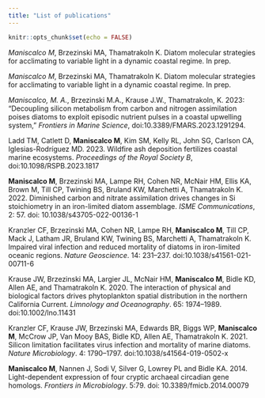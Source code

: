 ```yaml
---
title: "List of publications"
---
```


```r
knitr::opts_chunk$set(echo = FALSE)
```

*Maniscalco M*, Brzezinski MA, Thamatrakoln K. Diatom molecular strategies for acclimating to variable light in a dynamic coastal regime. In prep.

*Maniscalco M*, Brzezinski MA, Thamatrakoln K. Diatom molecular strategies for acclimating to variable light in a dynamic coastal regime. In prep.

*Maniscalco, M. A.*, Brzezinski M.A., Krause J.W., Thamatrakoln, K. 2023: “Decoupling silicon metabolism from carbon and nitrogen assimilation poises diatoms to exploit episodic nutrient pulses in a coastal upwelling system,” *Frontiers in Marine Science*, doi:10.3389/FMARS.2023.1291294. 

Ladd TM, Catlett D, **Maniscalco M**, Kim SM, Kelly RL, John SG, Carlson CA, Iglesias-Rodríguez MD. 2023. Wildfire ash deposition fertilizes coastal marine ecosystems. *Proceedings of the Royal Society B*, doi:10.1098/RSPB.2023.1817

**Maniscalco M**, Brzezinski MA, Lampe RH, Cohen NR, McNair HM, Ellis KA, Brown M, Till CP, Twining BS, Bruland KW, Marchetti A, Thamatrakoln K. 2022. Diminished carbon and nitrate assimilation drives changes in Si stoichiometry in an iron-limited diatom assemblage. *ISME Communications*, 2: 57. doi: 10.1038/s43705-022-00136-1

Kranzler CF, Brzezinski MA, Cohen NR, Lampe RH, **Maniscalco M**, Till CP, Mack J, Latham JR, Bruland KW, Twining BS, Marchetti A, Thamatrakoln K. Impaired viral infection and reduced mortality of diatoms in iron-limited oceanic regions. *Nature Geoscience*. 14: 231–237. doi:10.1038/s41561-021-00711-6

Krause JW, Brzezinski MA, Largier JL, McNair HM, **Maniscalco M**, Bidle KD, Allen AE, and Thamatrakoln K. 2020. The interaction of physical and biological factors drives phytoplankton spatial distribution in the northern California Current. *Limnology and Oceanography*. 65: 1974–1989. doi:10.1002/lno.11431

Kranzler CF, Krause JW, Brzezinski MA, Edwards BR, Biggs WP, **Maniscalco M**, McCrow JP, Van Mooy BAS, Bidle KD, Allen AE, Thamatrakoln K. 2021. Silicon limitation facilitates virus infection and mortality of marine diatoms. *Nature Microbiology*. 4: 1790–1797. doi:10.1038/s41564-019-0502-x

**Maniscalco M**, Nannen J, Sodi V, Silver G, Lowrey PL and Bidle KA. 2014. Light-dependent expression of four cryptic archaeal circadian gene homologs. *Frontiers in Microbiology*. 5:79. doi: 10.3389/fmicb.2014.00079




